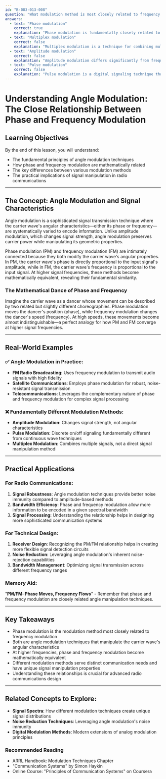 ```yaml
---
id: "B-003-013-008"
question: "What modulation method is most closely related to frequency modulation?"
answers:
  - text: "Phase modulation"
    correct: true
    explanation: "Phase modulation is fundamentally closely related to frequency modulation because they both involve angle modulation techniques that vary the carrier signal's angular characteristics. In phase modulation, the carrier wave's phase is directly modified in proportion to the input signal's amplitude, while in frequency modulation, the carrier wave's frequency is varied. At high signal frequencies, these two modulation methods become mathematically equivalent, making them essentially two sides of the same signal manipulation technique."
  - text: "Multiplex modulation"
    correct: false
    explanation: "Multiplex modulation is a technique for combining multiple signals onto a single carrier, which is fundamentally different from the angle modulation principles of frequency and phase modulation. It's a transmission method for handling multiple communication channels, not a modulation technique that directly manipulates a carrier wave's angular characteristics."
  - text: "Amplitude modulation"
    correct: false
    explanation: "Amplitude modulation differs significantly from frequency modulation as it varies the carrier wave's amplitude rather than its frequency or phase. While both are modulation techniques, they operate on fundamentally different principles of signal manipulation, with AM changing signal strength and FM changing signal angle or frequency."
  - text: "Pulse modulation"
    correct: false
    explanation: "Pulse modulation is a digital signaling technique that involves switching signal power on and off or varying pulse width/position, which is structurally very different from the continuous wave angle modulation methods of frequency and phase modulation. Pulse modulation represents a distinct category of signal transmission compared to continuous wave modulation techniques."
---
```


# Understanding Angle Modulation: The Close Relationship Between Phase and Frequency Modulation

## Learning Objectives
By the end of this lesson, you will understand:
- The fundamental principles of angle modulation techniques
- How phase and frequency modulation are mathematically related
- The key differences between various modulation methods
- The practical implications of signal manipulation in radio communications

---

## The Concept: Angle Modulation and Signal Characteristics

Angle modulation is a sophisticated signal transmission technique where the carrier wave's angular characteristics—either its phase or frequency—are systematically varied to encode information. Unlike amplitude modulation, which changes signal strength, angle modulation preserves carrier power while manipulating its geometric properties.

Phase modulation (PM) and frequency modulation (FM) are intimately connected because they both modify the carrier wave's angular properties. In PM, the carrier wave's phase is directly proportional to the input signal's amplitude, while in FM, the carrier wave's frequency is proportional to the input signal. At higher signal frequencies, these methods become mathematically equivalent, revealing their fundamental similarity.

### The Mathematical Dance of Phase and Frequency

Imagine the carrier wave as a dancer whose movement can be described by two related but slightly different choreographies. Phase modulation moves the dancer's position (phase), while frequency modulation changes the dancer's speed (frequency). At high speeds, these movements become almost indistinguishable—a perfect analogy for how PM and FM converge at higher signal frequencies.

---

## Real-World Examples

### ✅ Angle Modulation in Practice:
- **FM Radio Broadcasting**: Uses frequency modulation to transmit audio signals with high fidelity
- **Satellite Communications**: Employs phase modulation for robust, noise-resistant signal transmission
- **Telecommunications**: Leverages the complementary nature of phase and frequency modulation for complex signal processing

### ❌ Fundamentally Different Modulation Methods:
- **Amplitude Modulation**: Changes signal strength, not angular characteristics
- **Pulse Modulation**: Discrete on/off signaling fundamentally different from continuous wave techniques
- **Multiplex Modulation**: Combines multiple signals, not a direct signal manipulation method

---

## Practical Applications

### For Radio Communications:
1. **Signal Robustness**: Angle modulation techniques provide better noise immunity compared to amplitude-based methods
2. **Bandwidth Efficiency**: Phase and frequency modulation allow more information to be encoded in a given spectral bandwidth
3. **Signal Processing**: Understanding the relationship helps in designing more sophisticated communication systems

### For Technical Design:
1. **Receiver Design**: Recognizing the PM/FM relationship helps in creating more flexible signal detection circuits
2. **Noise Reduction**: Leveraging angle modulation's inherent noise-rejection capabilities
3. **Bandwidth Management**: Optimizing signal transmission across different frequency ranges

### Memory Aid:
"**PM/FM: Phase Moves, Frequency Flows**" - Remember that phase and frequency modulation are closely related angle manipulation techniques.

---

## Key Takeaways

- Phase modulation is the modulation method most closely related to frequency modulation
- Both are angle modulation techniques that manipulate the carrier wave's angular characteristics
- At higher frequencies, phase and frequency modulation become mathematically equivalent
- Different modulation methods serve distinct communication needs and have unique signal manipulation properties
- Understanding these relationships is crucial for advanced radio communications design

---

## Related Concepts to Explore:
- **Signal Spectra**: How different modulation techniques create unique signal distributions
- **Noise Reduction Techniques**: Leveraging angle modulation's noise immunity
- **Digital Modulation Methods**: Modern extensions of analog modulation principles

### Recommended Reading
- ARRL Handbook: Modulation Techniques Chapter
- "Communication Systems" by Simon Haykin
- Online Course: "Principles of Communication Systems" on Coursera